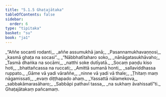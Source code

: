 ```yaml
---
title: "5.1.5 Ghaṭajātaka"
tableOfContents: false
sidebar:
  order: 6
type: "tipitaka"
basket: "su"
book: "ja1"
---
```



<DynamicBreadcrumb />

<Division number="29" book="ja1">

<Paragraph number="1178" type="verses" book="ja1">
_“Aññe socanti rodanti,_  
_aññe assumukhā janā;_  
_Pasannamukhavaṇṇosi,_  
_kasmā ghaṭa na socasi”._  

</Paragraph>

</Division>
<Division number="30" book="ja1">

<Paragraph number="1179" type="verses" book="ja1">
_“Nābbhatītaharo soko,_  
_nānāgatasukhāvaho;_  
_Tasmā dhaṅka na socāmi,_  
_natthi soke dutīyatā._  

</Paragraph>

</Division>
<Division number="31" book="ja1">

<Paragraph number="1180" type="verses" book="ja1">
_Socaṃ paṇḍu kiso hoti,_  
_bhattañcassa na ruccati;_  
_Amittā sumanā honti,_  
_sallaviddhassa ruppato._  

</Paragraph>

</Division>
<Division number="32" book="ja1">

<Paragraph number="1181" type="verses" book="ja1">
_Gāme vā yadi vāraññe,_  
_ninne vā yadi vā thale;_  
_Ṭhitaṃ maṃ nāgamissati,_  
_evaṃ diṭṭhapado ahaṃ._  

</Paragraph>

</Division>
<Division number="33" book="ja1">

<Paragraph number="1182" type="verses" book="ja1">
_Yassattā nālamekova,_  
_sabbakāmarasāharo;_  
_Sabbāpi pathavī tassa,_  
_na sukhaṃ āvahissatī”ti._  


</Paragraph>
</Division>

<Paragraph number="1183" type="center" book="ja1">
Ghaṭajātakaṃ pañcamaṃ.
</Paragraph>
